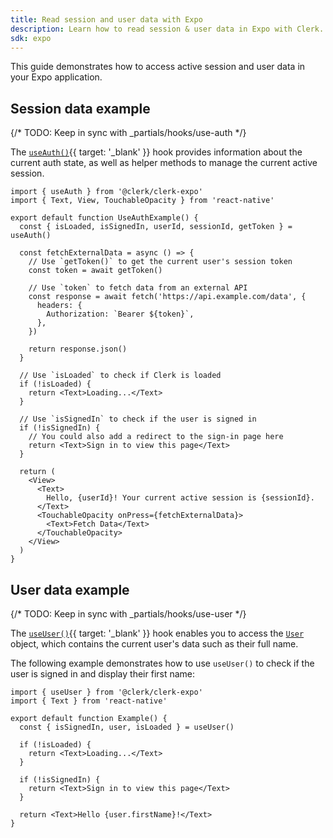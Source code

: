 ```yaml
---
title: Read session and user data with Expo
description: Learn how to read session & user data in Expo with Clerk.
sdk: expo
---
```


This guide demonstrates how to access active session and user data in your Expo application.

## Session data example

{/* TODO: Keep in sync with _partials/hooks/use-auth */}

The [`useAuth()`](/docs/reference/general/hooks/use-auth){{ target: '_blank' }} hook provides information about the current auth state, as well as helper methods to manage the current active session.

```tsx {{ filename: 'components/UseAuthExample.tsx' }}
import { useAuth } from '@clerk/clerk-expo'
import { Text, View, TouchableOpacity } from 'react-native'

export default function UseAuthExample() {
  const { isLoaded, isSignedIn, userId, sessionId, getToken } = useAuth()

  const fetchExternalData = async () => {
    // Use `getToken()` to get the current user's session token
    const token = await getToken()

    // Use `token` to fetch data from an external API
    const response = await fetch('https://api.example.com/data', {
      headers: {
        Authorization: `Bearer ${token}`,
      },
    })

    return response.json()
  }

  // Use `isLoaded` to check if Clerk is loaded
  if (!isLoaded) {
    return <Text>Loading...</Text>
  }

  // Use `isSignedIn` to check if the user is signed in
  if (!isSignedIn) {
    // You could also add a redirect to the sign-in page here
    return <Text>Sign in to view this page</Text>
  }

  return (
    <View>
      <Text>
        Hello, {userId}! Your current active session is {sessionId}.
      </Text>
      <TouchableOpacity onPress={fetchExternalData}>
        <Text>Fetch Data</Text>
      </TouchableOpacity>
    </View>
  )
}
```

## User data example

{/* TODO: Keep in sync with _partials/hooks/use-user */}

The [`useUser()`](/docs/reference/general/hooks/use-user){{ target: '_blank' }} hook enables you to access the [`User`](/docs/references/javascript/user) object, which contains the current user's data such as their full name.

The following example demonstrates how to use `useUser()` to check if the user is signed in and display their first name:

```tsx {{ filename: 'src/Example.tsx' }}
import { useUser } from '@clerk/clerk-expo'
import { Text } from 'react-native'

export default function Example() {
  const { isSignedIn, user, isLoaded } = useUser()

  if (!isLoaded) {
    return <Text>Loading...</Text>
  }

  if (!isSignedIn) {
    return <Text>Sign in to view this page</Text>
  }

  return <Text>Hello {user.firstName}!</Text>
}
```
